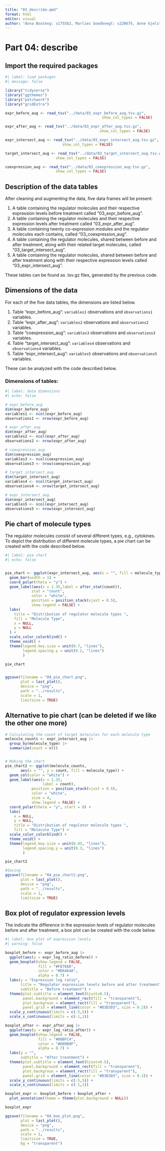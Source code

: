 ```yaml
---
title: "03_describe.qmd"
format: html
editor: visual
author: "Anna Boateng: s175562, Marlies Goedknegt: s220675, Anne Gjelstrup: s194530, Katja Jagd: s185395, Olivia Ronnenberg: s183359"
---
```


# Part 04: describe

## Import the required packages

```r
#| label: load packages
#| message: false

library("tidyverse")
library("ggthemes")
library("patchwork")
library("gridExtra")

```

```r
expr_before_aug <- read_tsv("../data/03_expr_before_aug.tsv.gz",
                                            show_col_types = FALSE)

expr_after_aug <- read_tsv("../data/03_expr_after_aug.tsv.gz",
                                           show_col_types = FALSE)

expr_intersect_aug <- read_tsv("../data/03_expr_intersect_aug.tsv.gz",
                          show_col_types = FALSE)

target_intersect_aug <- read_tsv("../data/03_target_intersect_aug.tsv.gz",
                       show_col_types = FALSE)

coexpression_aug <- read_tsv("../data/03_coexpression_aug.tsv.gz",
                       show_col_types = FALSE)
```

## Description of the data tables

After cleaning and augmenting the data, five data frames will be present:

1.  A table containing the regulator molecules and their respective expression levels before treatment called "03_expr_before_aug".
2.  A table containing the regulator molecules and their respective expression levels after treatment called "03_expr_after_aug".
3.  A table containing twenty co-expression modules and the regulator molecules each contains, called "03_coexpression_aug".
4.  A table containing the regulator molecules, shared between before and after treatment, along with their related target molecules, called "03_target_intersect_aug".
5.  A table containing the regulator molecules, shared between before and after treatment along with their respective expression levels called "03_expr_intersect_aug".

These tables can be found as .tsv.gz files, generated by the previous code.

## Dimensions of the data

For each of the five data tables, the dimensions are listed below.

1.  Table "expr_before_aug": `variables1` observations and `observations1` variables.
2.  Table "expr_after_aug": `variables2` observations and `observations2` variables.
3.  Table "coexpression_aug": `variables3` observations and `observations3` variables.
4.  Table "target_intersect_aug": `variables4` observations and `observations4` variables.
5.  Table "expr_intersect_aug": `variables5` observations and `observations5` variables.

These can be analyzed with the code described below.

### Dimensions of tables: 

```r

#| label: data dimensions
#| echo: false

# expr_before_aug
dim(expr_before_aug)
variables1 <- ncol(expr_before_aug)
observations1 <- nrow(expr_before_aug)

# expr_after_aug
dim(expr_after_aug)
variables2 <- ncol(expr_after_aug)
observations2 <- nrow(expr_after_aug)

# coexpression_aug
dim(coexpression_aug)
variables3 <- ncol(coexpression_aug)
observations3 <- nrow(coexpression_aug)

# target_intersect_aug 
dim(target_intersect_aug)
variables4 <- ncol(target_intersect_aug)
observations4 <- nrow(target_intersect_aug)

# expr_intersect_aug
dim(expr_intersect_aug)
variables5 <- ncol(expr_intersect_aug)
observations5 <- nrow(expr_intersect_aug)

```

## Pie chart of molecule types

The regulator molecules consist of several different types, e.g., cytokines. To depict the distribution of different molecule types, a pie chart can be created with the code described below.

```r

#| label: pie chart
#| echo: false


pie_chart <- ggplot(expr_intersect_aug, aes(x = "", fill = molecule_type)) +
  geom_bar(width = 1) +
  coord_polar(theta = "y") +
  geom_label(aes(x = 1.35,label = after_stat(count)), 
            stat = "count", 
            color = "white",
            position = position_stack(vjust = 0.5),
            show.legend = FALSE) +
  labs(
    title = "Distribution of regulator molecule types ",
    fill = "Molecule Type",
    x = NULL,
    y = NULL
  ) +
  scale_color_colorblind() + 
  theme_void() +
  theme(legend.key.size = unit(0.7, "lines"),
        legend.spacing.y = unit(0.2, "lines")
        )

pie_chart


ggsave(filename = "04_pie_chart.png",
       plot = last_plot(),
       device = "png",
       path = "../results", 
       scale = 1,
       limitsize = TRUE)

```


## Alternative to pie chart (can be deleted if we like the other one more)
```r

# Calculating the count of target molecules for each molecule type
molecule_counts <- expr_intersect_aug |>
  group_by(molecule_type) |>
  summarize(count = n())


# Making the chart 
pie_chart2 <- ggplot(molecule_counts, 
       aes(x = "", y = count, fill = molecule_type)) +
  geom_col(color = "white") +
  geom_label(aes(x = 1.35,
                 label = count),
            position = position_stack(vjust = 0.5), 
            color = "white",
            size = 4,
            show.legend = FALSE) +
  coord_polar(theta = "y", start = 0) +
  labs(
    x = NULL, 
    y = NULL,
    title = "Distribution of regulator molecule types ",
    fill = "Molecule Type") +
  scale_color_colorblind() +
  theme_void() +
  theme(legend.key.size = unit(0.95, "lines"),
        legend.spacing.y = unit(0.3, "lines")
        )

pie_chart2

#Saving
ggsave(filename = "04_pie_chart2.png",
       plot = last_plot(),
       device = "png",
       path = "../results", 
       scale = 1,
       limitsize = TRUE)
```


## Box plot of regulator expression levels

The indicate the difference in the expression levels of regulator molecules before and after treatment, a box plot can be created with the code below.

```r
#| label: box plot of expression levels 
#| warning: false 

boxplot_before <- expr_before_aug |> 
  ggplot(aes(y = expr_log_ratio_before)) +
  geom_boxplot(show.legend = FALSE,
               fill = "#F8766D",
               color = "#D6464A",
               alpha = 0.7) +
  labs(y = "Expression log ratio",
       title = "Regulator expression levels before and after treatment",
       subtitle = "Before treatment") +
  theme(plot.subtitle = element_text(hjust=0.5),
        panel.background = element_rect(fill = "transparent"),
        plot.backgroun = element_rect(fill = "transparent"),
        panel.grid = element_line(color = "#D3D3D3", size = 0.2)) +
  scale_y_continuous(limits = c(-5,5)) +
  scale_x_continuous(limits = c(-1,1))

boxplot_after <- expr_after_aug |> 
  ggplot(aes(y = expr_log_ratio_after)) +
  geom_boxplot(show.legend = FALSE,
               fill = "#00BFC4",
               color = "#009B9F",
               alpha = 0.7) +
  labs(y = "",
       subtitle = "After treatment") +
  theme(plot.subtitle = element_text(hjust=0.5),
        panel.background = element_rect(fill = "transparent"),
        plot.backgroun = element_rect(fill = "transparent"),
        panel.grid = element_line(color = "#D3D3D3", size = 0.2)) +
  scale_y_continuous(limits = c(-5,5)) +
  scale_x_continuous(limits = c(-1,1))

boxplot_expr <- boxplot_before + boxplot_after +
  plot_annotation(theme = theme(plot.background = NULL))

boxplot_expr

ggsave(filename = "04_box_plot.png",
       plot = last_plot(),
       device = "png",
       path = "../results",
       scale = 1,
       limitsize = TRUE,
       bg = "transparent")

```
